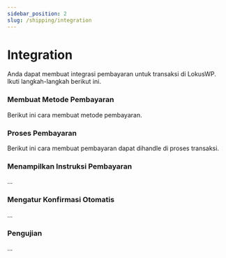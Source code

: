 ```yaml
---      
sidebar_position: 2
slug: /shipping/integration
---
```

# Integration

Anda dapat membuat integrasi pembayaran untuk transaksi di LokusWP.
Ikuti langkah-langkah berikut ini.

### Membuat Metode Pembayaran

Berikut ini cara membuat metode pembayaran.

### Proses Pembayaran

Berikut ini cara membuat pembayaran dapat dihandle di proses transaksi.

### Menampilkan Instruksi Pembayaran

...

### Mengatur Konfirmasi Otomatis

...

### Pengujian

...